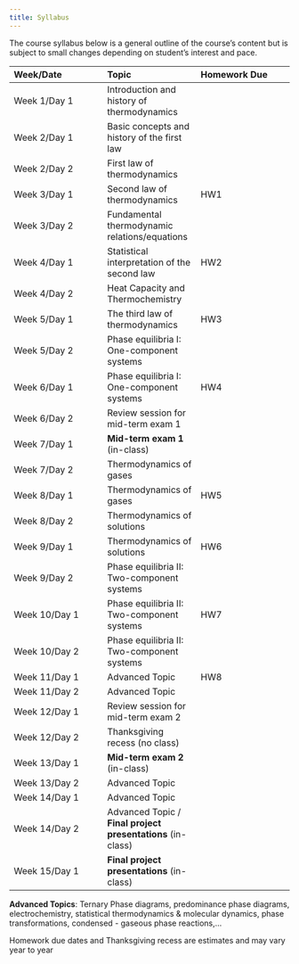 ```yaml
---
title: Syllabus
---
```


The course syllabus below is a general outline of the course's content but is subject to small changes
depending on student's interest and pace.

| Week/Date | Topic | Homework Due |
| :--- | :--- | :--- |
| Week 1/Day 1  | Introduction and history of thermodynamics |  |
| Week 2/Day 1  | Basic concepts and history of the first law |  |
| Week 2/Day 2  | First law of thermodynamics |  |
| Week 3/Day 1  | Second law of thermodynamics | HW1 |
| Week 3/Day 2  | Fundamental thermodynamic relations/equations |  |
| Week 4/Day 1  | Statistical interpretation of the second law | HW2 |
| Week 4/Day 2  | Heat Capacity and Thermochemistry |  |
| Week 5/Day 1  | The third law of thermodynamics | HW3 |
| Week 5/Day 2  | Phase equilibria I: One-component systems |  |
| Week 6/Day 1  | Phase equilibria I: One-component systems | HW4 |
| Week 6/Day 2  | Review session for mid-term exam 1 |  |
| Week 7/Day 1  | **Mid-term exam 1** (in-class)  |  |
| Week 7/Day 2  | Thermodynamics of gases |  |
| Week 8/Day 1  | Thermodynamics of gases | HW5 |
| Week 8/Day 2  | Thermodynamics of solutions |  |
| Week 9/Day 1  | Thermodynamics of solutions | HW6 |
| Week 9/Day 2  | Phase equilibria II: Two-component systems |  |
| Week 10/Day 1 | Phase equilibria II: Two-component systems | HW7 |
| Week 10/Day 2 | Phase equilibria II: Two-component systems |  |
| Week 11/Day 1 | Advanced Topic | HW8 |
| Week 11/Day 2 | Advanced Topic |  |
| Week 12/Day 1 | Review session for mid-term exam 2 |  |
| Week 12/Day 2 | Thanksgiving recess (no class) |  |
| Week 13/Day 1 | **Mid-term exam 2** (in-class) |  |
| Week 13/Day 2 | Advanced Topic |  |
| Week 14/Day 1 | Advanced Topic |  |
| Week 14/Day 2 | Advanced Topic / **Final project presentations** (in-class) |  |
| Week 15/Day 1 | **Final project presentations** (in-class) |  |

**Advanced Topics**: Ternary Phase diagrams, predominance phase diagrams, electrochemistry,
statistical thermodynamics & molecular dynamics, phase transformations, condensed - gaseous phase reactions,...

::: {.callout-note}
Homework due dates and Thanksgiving recess are estimates and may vary year to year
:::
